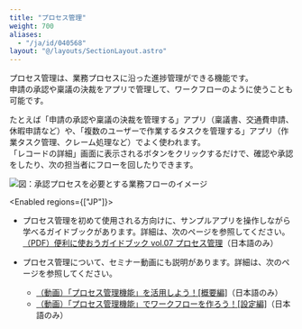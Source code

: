 ```yaml
---
title: "プロセス管理"
weight: 700
aliases:
  - "/ja/id/040568"
layout: "@/layouts/SectionLayout.astro"
---
```




プロセス管理は、業務プロセスに沿った進捗管理ができる機能です。  
申請の承認や稟議の決裁をアプリで管理して、ワークフローのように使うことも可能です。

たとえば「申請の承認や稟議の決裁を管理する」アプリ（稟議書、交通費申請、休暇申請など）や、「複数のユーザーで作業するタスクを管理する」アプリ（作業タスク管理、クレーム処理など）でよく使われます。  
「レコードの詳細」画面に表示されるボタンをクリックするだけで、確認や承認をしたり、次の担当者にフローを回したりできます。

<Img src="/k/kintone/img-ja/process_01.png" alt="図：承認プロセスを必要とする業務フローのイメージ" />

<Enabled regions={["JP"]}>

<Hint>

* プロセス管理を初めて使用される方向けに、サンプルアプリを操作しながら学べるガイドブックがあります。詳細は、次のページを参照してください。  
  [（PDF）便利に使おうガイドブック vol.07 プロセス管理](https://kintone.cybozu.co.jp/material/pdf/kintone_guidebook_vol07.pdf)（日本語のみ）

* プロセス管理について、セミナー動画にも説明があります。詳細は、次のページを参照してください。
  * [（動画）「プロセス管理機能」を活用しよう！[概要編]](https://www.youtube.com/watch?v=BN51WuBB03E&list=PL7Mp3Q45NKA8887BVn0Jke6asY3hao_FE&index=15&t=0s)（日本語のみ）
  * [（動画）「プロセス管理機能」でワークフローを作ろう！[設定編]](https://www.youtube.com/watch?v=pgeLyM-XMW4&list=PL7Mp3Q45NKA8887BVn0Jke6asY3hao_FE&index=16&t=0s)（日本語のみ）

</Hint>

</Enabled>
